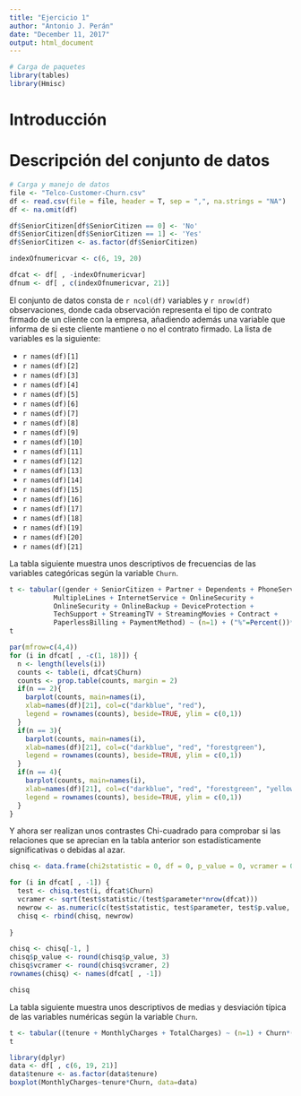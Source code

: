 ```yaml
---
title: "Ejercicio 1"
author: "Antonio J. Perán"
date: "December 11, 2017"
output: html_document
---
```


```r
# Carga de paquetes
library(tables)
library(Hmisc)

```

# Introducción

# Descripción del conjunto de datos

```r
# Carga y manejo de datos
file <- "Telco-Customer-Churn.csv"
df <- read.csv(file = file, header = T, sep = ",", na.strings = "NA")
df <- na.omit(df)

df$SeniorCitizen[df$SeniorCitizen == 0] <- 'No'
df$SeniorCitizen[df$SeniorCitizen == 1] <- 'Yes'
df$SeniorCitizen <- as.factor(df$SeniorCitizen)

indexOfnumericvar <- c(6, 19, 20)

dfcat <- df[ , -indexOfnumericvar]
dfnum <- df[ , c(indexOfnumericvar, 21)]

```

El conjunto de datos consta de `r ncol(df)` variables y `r nrow(df)` observaciones, donde cada observación representa el tipo de contrato firmado de un cliente con la empresa, añadiendo además una variable que informa de si este cliente mantiene o no el contrato firmado. La lista de variables es la siguiente:

* `r names(df)[1]`
* `r names(df)[2]`
* `r names(df)[3]`
* `r names(df)[4]`
* `r names(df)[5]`
* `r names(df)[6]`
* `r names(df)[7]`
* `r names(df)[8]`
* `r names(df)[9]`
* `r names(df)[10]`
* `r names(df)[11]`
* `r names(df)[12]`
* `r names(df)[13]`
* `r names(df)[14]`
* `r names(df)[15]`
* `r names(df)[16]`
* `r names(df)[17]`
* `r names(df)[18]`
* `r names(df)[19]`
* `r names(df)[20]`
* `r names(df)[21]`

La tabla siguiente muestra unos descriptivos de frecuencias de las variables categóricas según la variable `Churn`.

```r
t <- tabular((gender + SeniorCitizen + Partner + Dependents + PhoneService + 
           MultipleLines + InternetService + OnlineSecurity + 
           OnlineSecurity + OnlineBackup + DeviceProtection + 
           TechSupport + StreamingTV + StreamingMovies + Contract + 
           PaperlessBilling + PaymentMethod) ~ (n=1) + ("%"=Percent())*Format(digits=2)+ Churn*((n=1) + ("%"=Percent(denom = "col"))*Format(digits=2)), dfcat)
t
```

```r
par(mfrow=c(4,4))
for (i in dfcat[ , -c(1, 18)]) {
  n <- length(levels(i))
  counts <- table(i, dfcat$Churn)
  counts <- prop.table(counts, margin = 2)
  if(n == 2){
    barplot(counts, main=names(i),
    xlab=names(df)[21], col=c("darkblue", "red"),
    legend = rownames(counts), beside=TRUE, ylim = c(0,1)) 
  }
  if(n == 3){
    barplot(counts, main=names(i),
    xlab=names(df)[21], col=c("darkblue", "red", "forestgreen"),
    legend = rownames(counts), beside=TRUE, ylim = c(0,1)) 
  }
  if(n == 4){
    barplot(counts, main=names(i),
    xlab=names(df)[21], col=c("darkblue", "red", "forestgreen", "yellow2"),
    legend = rownames(counts), beside=TRUE, ylim = c(0,1)) 
  }
}
```



Y ahora ser realizan unos contrastes Chi-cuadrado para comprobar si las relaciones que se aprecian en la tabla anterior son estadísticamente significativas o debidas al azar.

```r
chisq <- data.frame(chi2statistic = 0, df = 0, p_value = 0, vcramer = 0)

for (i in dfcat[ , -1]) {
  test <- chisq.test(i, dfcat$Churn)
  vcramer <- sqrt(test$statistic/(test$parameter*nrow(dfcat)))
  newrow <- as.numeric(c(test$statistic, test$parameter, test$p.value, vcramer))
  chisq <- rbind(chisq, newrow)
  
}

chisq <- chisq[-1, ]
chisq$p_value <- round(chisq$p_value, 3)
chisq$vcramer <- round(chisq$vcramer, 2)
rownames(chisq) <- names(dfcat[ , -1])

chisq
```




La tabla siguiente muestra unos descriptivos de medias y desviación típica de las variables numéricas según la variable `Churn`.

```r
t <- tabular((tenure + MonthlyCharges + TotalCharges) ~ (n=1) + Churn*(mean*Format(digits=4) + sd*Format(digits=4)), dfnum)
t
```

```r
library(dplyr)
data <- df[ , c(6, 19, 21)]
data$tenure <- as.factor(data$tenure)
boxplot(MonthlyCharges~tenure*Churn, data=data)
```

